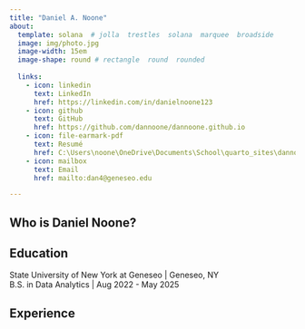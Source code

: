 ```yaml
---
title: "Daniel A. Noone"
about:
  template: solana  # jolla  trestles  solana  marquee  broadside
  image: img/photo.jpg
  image-width: 15em
  image-shape: round # rectangle  round  rounded
  
  links:
    - icon: linkedin
      text: LinkedIn
      href: https://linkedin.com/in/danielnoone123
    - icon: github
      text: GitHub
      href: https://github.com/dannoone/dannoone.github.io
    - icon: file-earmark-pdf
      text: Resumé
      href: C:\Users\noone\OneDrive\Documents\School\quarto_sites\dannoone.github.io\dannoone.github.io\daniel_noone_resume_gradapp.pdf
    - icon: mailbox
      text: Email
      href: mailto:dan4@geneseo.edu

---
```



## Who is Daniel Noone?


## Education

State University of New York at Geneseo | Geneseo, NY <br>
B.S. in Data Analytics | Aug 2022 - May 2025 <br>


## Experience

